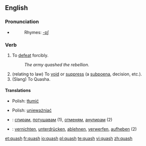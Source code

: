 ==English==
===Pronunciation===
*{{IPA|/'kwɒʃ/}}
*:Rhymes: [[Rhymes:English:-ɒʃ|-ɒʃ]]

===Verb===
{{en-verb|quash|es}}

#To [[defeat]] forcibly. 
#:''The army quashed the rebellion.''
#(relating to law) To [[void]] or [[suppress]] (a [[subpoena]], decision, etc.).
#(Slang) To Quasha. 

====Translations====
{{trans-top|to defeat forcibly}}
{{trans-mid}}
*Polish: [[tłumić]]
{{trans-bottom}}

{{trans-top|to void or suppress (a subpoena, decision)}}
{{trans-mid}}
*Polish: [[unieważniać]]
{{trans-bottom}}

{{checktrans-top}}
*{{ttbc|Bulgarian}}: [[спирам]], [[потушавам]] (1), [[отменям]], [[анулирам]] (2)
*{{ttbc|German}}: [[vernichten]], [[unterdrücken]], [[ablehnen]], [[verwerfen]], [[aufheben]] (2)
{{checktrans-bottom}}

[[et:quash]]
[[fr:quash]]
[[io:quash]]
[[pl:quash]]
[[te:quash]]
[[vi:quash]]
[[zh:quash]]